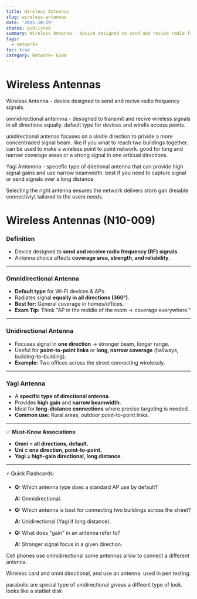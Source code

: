 ```yaml
---
title: Wireless Antennas
slug: wireless-antennas
date: '2025-10-29'
status: published
summary: Wireless Antenna - device designed to send and recive radio frequency signals.
tags:
  - network+
toc: true
category: Network+ Exam
---
```


# Wireless Antennas

Wireless Antenna - device designed to send and recive radio frequency signals. 

omnidirectional antennna - desogned to transmit and recive wireless signals in all directions equally. default type for devices and wirells access points. 

unidirectional antenas focuses on a sindle direction to privide a more concentraded signal beam. like if you wnat to reach two buildings together. can be used to make a wireless point to point network. good for long and narrow coverage areas or a strong signal in one articual directions. 

Yagi Antennna - specefic type of diretional antenna that can provide high signal gains and use narrow beamwidth. best if you need to capture signal or send signals over a long distance. 

Selecting the right antenna ensures the network delivers storn gan dreiable connectiviyt tailored to the users needs. 

# Wireless Antennas (N10-009)

### **Definition**

- Device designed to **send and receive radio frequency (RF) signals**.
- Antenna choice affects **coverage area, strength, and reliability**.

---

### **Omnidirectional Antenna**

- **Default type** for Wi-Fi devices & APs.
- Radiates signal **equally in all directions (360°)**.
- **Best for:** General coverage in homes/offices.
- **Exam Tip:** Think "AP in the middle of the room → coverage everywhere."

---

### **Unidirectional Antenna**

- Focuses signal in **one direction** → stronger beam, longer range.
- Useful for **point-to-point links** or **long, narrow coverage** (hallways, building-to-building).
- **Example:** Two offices across the street connecting wirelessly.

---

### **Yagi Antenna**

- A **specific type of directional antenna**.
- Provides **high gain** and **narrow beamwidth**.
- Ideal for **long-distance connections** where precise targeting is needed.
- **Common use:** Rural areas, outdoor point-to-point links.

---

✅ **Must-Know Associations**:

- **Omni = all directions, default.**
- **Uni = one direction, point-to-point.**
- **Yagi = high-gain directional, long distance.**

---

⚡ Quick Flashcards:

- **Q:** Which antenna type does a standard AP use by default?
    
    **A:** Omnidirectional.
    
- **Q:** Which antenna is best for connecting two buildings across the street?
    
    **A:** Unidirectional (Yagi if long distance).
    
- **Q:** What does "gain" in an antenna refer to?
    
    **A:** Stronger signal focus in a given direction.
    

Cell phones use omnidirectional some antennas allow to connect a different antenna. 

Wireless card and omni directional, and use an antenna. used in pen testing. 

parabolic are special type of unidirectional giveas a diffeent type of look. looks like a statliet disk
